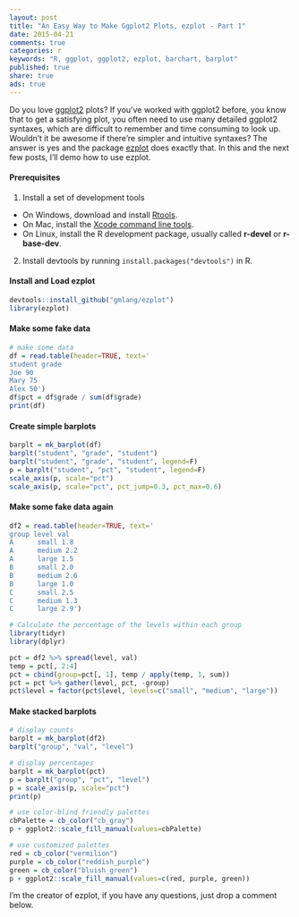 ```yaml
---
layout: post
title: "An Easy Way to Make Ggplot2 Plots, ezplot - Part 1"
date: 2015-04-21 
comments: true
categories: r
keywords: "R, ggplot, ggplot2, ezplot, barchart, barplot"
published: true
share: true
ads: true
---
```


Do you love [ggplot2](http://ggplot2.org) plots? If you've worked with ggplot2 before, you know that to get a satisfying plot, you often need to use many detailed ggplot2 syntaxes, which are difficult to remember and time consuming to look up. Wouldn't it be awesome if there're simpler and intuitive syntaxes? The answer is yes and the package [ezplot](https://github.com/gmlang/ezplot) does exactly that. In this and the next few posts, I'll demo how to use ezplot.

#### Prerequisites
1. Install a set of development tools
* On Windows, download and install [Rtools](http://cran.r-project.org/bin/windows/Rtools/). 
* On Mac, install the [Xcode command line tools](https://developer.apple.com/downloads). 
* On Linux, install the R development package, usually called **r-devel** or **r-base-dev**.
2. Install devtools by running `install.packages("devtools")` in R.

#### Install and Load ezplot
```r
devtools::install_github("gmlang/ezplot")
library(ezplot)
```

#### Make some fake data
```r
# make some data
df = read.table(header=TRUE, text='
student grade
Joe 90
Mary 75
Alex 50')
df$pct = df$grade / sum(df$grade)
print(df)
```

#### Create simple barplots
```r
barplt = mk_barplot(df)
barplt("student", "grade", "student") 
barplt("student", "grade", "student", legend=F) 
p = barplt("student", "pct", "student", legend=F) 
scale_axis(p, scale="pct")
scale_axis(p, scale="pct", pct_jump=0.3, pct_max=0.6)
```

#### Make some fake data again
```r
df2 = read.table(header=TRUE, text='
group level val
A      small 1.8
A      medium 2.2
A      large 1.5
B      small 2.0
B      medium 2.6
B      large 1.0
C      small 2.5
C      medium 1.3
C      large 2.9')

# Calculate the percentage of the levels within each group
library(tidyr)
library(dplyr)

pct = df2 %>% spread(level, val)
temp = pct[, 2:4]
pct = cbind(group=pct[, 1], temp / apply(temp, 1, sum))
pct = pct %>% gather(level, pct, -group)
pct$level = factor(pct$level, levels=c("small", "medium", "large"))
```

#### Make stacked barplots
```r
# display counts
barplt = mk_barplot(df2)
barplt("group", "val", "level") 

# display percentages
barplt = mk_barplot(pct)
p = barplt("group", "pct", "level")
p = scale_axis(p, scale="pct")
print(p)

# use color-blind friendly palettes
cbPalette = cb_color("cb_gray")
p + ggplot2::scale_fill_manual(values=cbPalette)

# use customized palettes
red = cb_color("vermilion")
purple = cb_color("reddish_purple")
green = cb_color("bluish_green")
p + ggplot2::scale_fill_manual(values=c(red, purple, green))
```

I'm the creator of ezplot, if you have any questions, just drop a comment below. 